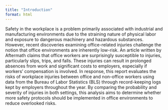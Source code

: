 ```yaml
---
title: "Introduction"
format: html
---
```


Safety in the workplace is a problem primarily associated with industrial and manufacturing environments due to the straining nature of physical labor and exposure to dangerous machinery and hazardous substances. However, recent discoveries examining office-related injuries challenge the notion that office environments are inherently low-risk. An article written by Aftermath claims that office workers are surprisingly susceptible to injuries, particularly slips, trips, and falls. These injuries can result in prolonged absences from work and significant costs to employers, especially if workers' compensation is involved.
In response, this report evaluates the risks of workplace injuries between office and non-office workers using data from the Bureau of Labor Statistics (BLS) through record-keeping logs kept by employers throughout the year. By comparing the probability and severity of injuries in both settings, this analysis aims to determine whether more safety protocols should be implemented in office environments to reduce overlooked risks.
